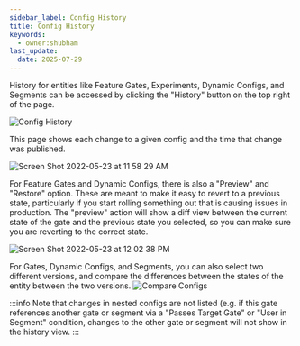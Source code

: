 ```yaml
---
sidebar_label: Config History
title: Config History
keywords:
  - owner:shubham
last_update:
  date: 2025-07-29
---
```


History for entities like Feature Gates, Experiments, Dynamic Configs, and Segments can be accessed by clicking the "History" button on the top right of the page.

![Config History](/img/config_history.png)

This page shows each change to a given config and the time that change was published.

![Screen Shot 2022-05-23 at 11 58 29 AM](https://user-images.githubusercontent.com/77301670/169888219-6dd20bb4-2d22-4396-b9cb-ebe3a7307b90.png)

For Feature Gates and Dynamic Configs, there is also a "Preview" and "Restore" option. These are meant to make it easy to revert to a previous state, particularly if you start rolling something out that is causing issues in production. The "preview" action will show a diff view between the current state of the gate and the previous state you selected, so you can make sure you are reverting to the correct state.

![Screen Shot 2022-05-23 at 12 02 38 PM](https://user-images.githubusercontent.com/77301670/169888598-df6f94ee-0194-4f09-906e-d85ed89cd554.png)

For Gates, Dynamic Configs, and Segments, you can also select two different versions, and compare the differences between the states of the entity between the two versions. 
![Compare Configs](/img/config_history_compare_changes.png)

:::info Note that changes in nested configs are not listed (e.g. if this gate references another gate or segment via a "Passes Target Gate" or "User in Segment" condition, changes to the other gate or segment will not show in the history view.
:::
